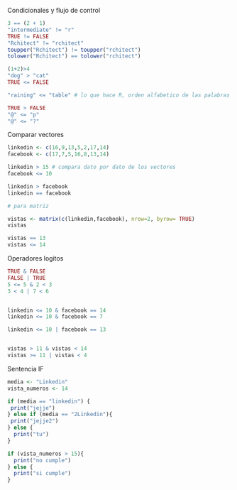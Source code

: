 Condicionales y flujo de control
```r
3 == (2 + 1)
"intermediate" != "r"
TRUE != FALSE
"Rchitect" != "rchitect"
toupper("Rchitect") != toupper("rchitect")
tolower("Rchitect") == tolower("rchitect")

(1+2)>4
"dog" > "cat"
TRUE <= FALSE

"raining" <= "table" # lo que hace R, orden alfabetico de las palabras y los compara

TRUE > FALSE
"@" <= "p"
"@" <= "?"

```
Comparar vectores

```r
linkedin <- c(16,9,13,5,2,17,14) 
facebook <- c(17,7,5,16,8,13,14)

linkedin > 15 # compara dato por dato de los vectores
facebook <= 10

linkedin > facebook
linkedin == facebook

# para matriz

vistas <- matrix(c(linkedin,facebook), nrow=2, byrow= TRUE)
vistas

vistas == 13
vistas <= 14

```
Operadores logitos

```r

TRUE & FALSE
FALSE | TRUE
5 <= 5 & 2 < 3
3 < 4 | 7 < 6


linkedin <= 10 & facebook == 14
linkedin <= 10 & facebook == 7

linkedin <= 10 | facebook == 13


vistas > 11 & vistas < 14
vistas >= 11 | vistas < 4


```
Sentencia IF 
```r
media <- "Linkedin"
vista_numeros <- 14

if (media == "linkedin") {
 print("jejje") 
} else if (media == "2Linkedin"){
 print("jejje2")
} else {
  print("tu")
}

if (vista_numeros > 15){
  print("no cumple")
} else {
  print("si cumple")
}



```

